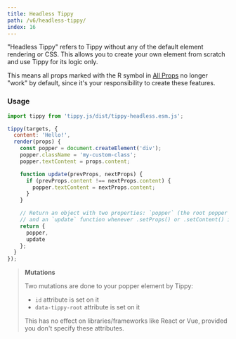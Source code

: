 ```yaml
---
title: Headless Tippy
path: /v6/headless-tippy/
index: 16
---
```


"Headless Tippy" refers to Tippy without any of the default element rendering or
CSS. This allows you to create your own element from scratch and use Tippy for
its logic only.

This means all props marked with the R symbol in [All Props](../all-props/) no
longer "work" by default, since it's your responsibility to create these
features.

### Usage

```js
import tippy from 'tippy.js/dist/tippy-headless.esm.js';

tippy(targets, {
  content: 'Hello!',
  render(props) {
    const popper = document.createElement('div');
    popper.className = 'my-custom-class';
    popper.textContent = props.content;

    function update(prevProps, nextProps) {
      if (prevProps.content !== nextProps.content) {
        popper.textContent = nextProps.content;
      }
    }

    // Return an object with two properties: `popper` (the root popper element),
    // and an `update` function whenever .setProps() or .setContent() is called
    return {
      popper,
      update
    };
  }
});
```

> **Mutations**
>
> Two mutations are done to your popper element by Tippy:
>
> - `id` attribute is set on it
> - `data-tippy-root` attribute is set on it
>
> This has no effect on libraries/frameworks like React or Vue, provided you
> don't specify these attributes.
